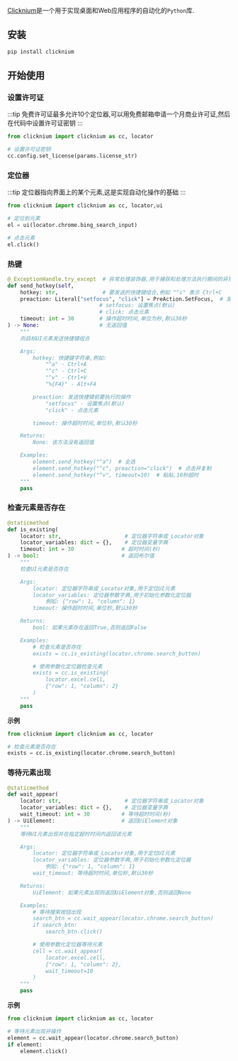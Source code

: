 [Clicknium](https://clicknium.com/)是一个用于实现桌面和Web应用程序的自动化的`Python`库.


## 安装

```bash
pip install clicknium
```

## 开始使用


### 设置许可证

:::tip
免费许可证最多允许10个定位器,可以用免费邮箱申请一个月商业许可证,然后在代码中设置许可证密钥
:::

```python
from clicknium import clicknium as cc, locator

# 设置许可证密钥
cc.config.set_license(params.license_str)
```


### 定位器

:::tip
定位器指向界面上的某个元素,这是实现自动化操作的基础
:::

```python
from clicknium import clicknium as cc, locator,ui

# 定位到元素
el = ui(locator.chrome.bing_search_input)

# 点击元素
el.click()
```


### 热键

```python
@_ExceptionHandle.try_except  # 异常处理装饰器,用于捕获和处理方法执行期间的异常
def send_hotkey(self,
    hotkey: str,              # 要发送的快捷键组合,例如 "^c" 表示 Ctrl+C
    preaction: Literal["setfocus", "click"] = PreAction.SetFocus,  # 发送快捷键前的预操作
                             # setfocus: 设置焦点(默认)
                             # click: 点击元素
    timeout: int = 30        # 操作超时时间,单位为秒,默认30秒
) -> None:                   # 无返回值
    """
    向目标UI元素发送快捷键组合

    Args:
        hotkey: 快捷键字符串,例如:
            "^a" - Ctrl+A
            "^c" - Ctrl+C
            "^v" - Ctrl+V
            "%{F4}" - Alt+F4

        preaction: 发送快捷键前要执行的操作
            "setfocus" - 设置焦点(默认)
            "click" - 点击元素

        timeout: 操作超时时间,单位秒,默认30秒

    Returns:
        None: 该方法没有返回值

    Examples:
        element.send_hotkey("^a")  # 全选
        element.send_hotkey("^c", preaction="click")  # 点击并复制
        element.send_hotkey("^v", timeout=10)  # 粘贴,10秒超时
    """
    pass
```

### 检查元素是否存在

```python
@staticmethod
def is_existing(
    locator: str,                    # 定位器字符串或_Locator对象
    locator_variables: dict = {},    # 定位器变量字典
    timeout: int = 30               # 超时时间(秒)
) -> bool:                          # 返回布尔值
    """
    检查UI元素是否存在

    Args:
        locator: 定位器字符串或_Locator对象,用于定位UI元素
        locator_variables: 定位器参数字典,用于初始化参数化定位器
            例如: {"row": 1, "column": 1}
        timeout: 操作超时时间,单位秒,默认30秒

    Returns:
        bool: 如果元素存在返回True,否则返回False

    Examples:
        # 检查元素是否存在
        exists = cc.is_existing(locator.chrome.search_button)

        # 使用参数化定位器检查元素
        exists = cc.is_existing(
            locator.excel.cell,
            {"row": 1, "column": 2}
        )
    """
    pass
```

**示例**

```python
from clicknium import clicknium as cc, locator

# 检查元素是否存在
exists = cc.is_existing(locator.chrome.search_button)
```


### 等待元素出现

```python
@staticmethod
def wait_appear(
    locator: str,                    # 定位器字符串或_Locator对象
    locator_variables: dict = {},    # 定位器变量字典
    wait_timeout: int = 30          # 等待超时时间(秒)
) -> UiElement:                     # 返回UiElement对象
    """
    等待UI元素出现并在指定超时时间内返回该元素

    Args:
        locator: 定位器字符串或_Locator对象,用于定位UI元素
        locator_variables: 定位器参数字典,用于初始化参数化定位器
            例如: {"row": 1, "column": 1}
        wait_timeout: 等待超时时间,单位秒,默认30秒

    Returns:
        UiElement: 如果元素出现则返回UiElement对象,否则返回None

    Examples:
        # 等待搜索按钮出现
        search_btn = cc.wait_appear(locator.chrome.search_button)
        if search_btn:
            search_btn.click()

        # 使用参数化定位器等待元素
        cell = cc.wait_appear(
            locator.excel.cell,
            {"row": 1, "column": 2},
            wait_timeout=10
        )
    """
    pass
```

**示例**

```python
from clicknium import clicknium as cc, locator

# 等待元素出现并操作
element = cc.wait_appear(locator.chrome.search_button)
if element:
    element.click()
```
